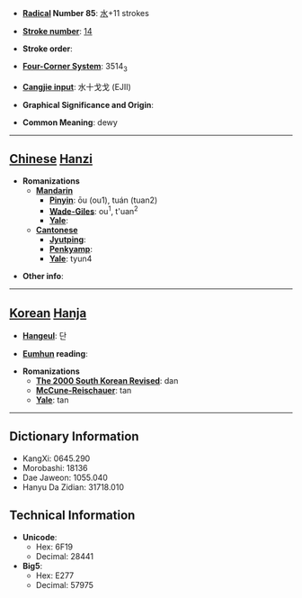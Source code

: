 * '''[[Wiktionary:Chinese radical index| Radical]] Number 85''': [[Wiktionary:Chinese radical index 水|水]]+11 strokes

* '''[[Wiktionary:Chinese total strokes index|Stroke number]]''': [[Wiktionary:Chinese total strokes index 14|14]]

* '''Stroke order''': 

* '''[[Wiktionary:Chinese four corner index|Four-Corner System]]''': 3514<sub>3</sub>

* '''[[Wiktionary:Chinese Cangjie index|Cangjie input]]''': 水十戈戈 (EJII)

* '''Graphical Significance and Origin''': 

* '''Common Meaning''': dewy

----

== [[Chinese]] [[Hanzi]] ==

* '''Romanizations'''
** '''[[Mandarin]]'''
*** '''[[Pinyin]]''': ōu (ou1), tuán (tuan2)
*** '''[[Wade-Giles]]''': ou<sup>1</sup>, t'uan<sup>2</sup>
*** '''[[Yale]]''': 
** '''[[Cantonese]]'''
*** '''[[Jyutping]]''':
*** '''[[Penkyamp]]''': 
*** '''[[Yale]]''': tyun4

* '''Other info''': 

----

== [[Korean]] [[Hanja]] ==

* '''[[Hangeul]]''': 단

* '''[[Eumhun]] reading''': 

* '''Romanizations'''
** '''[[The 2000 South Korean Revised Romanization|The 2000 South Korean Revised]]''': dan
** '''[[McCune-Reischauer]]''': tan
** '''[[Yale]]''': tan

----

== Dictionary Information ==

* KangXi: 0645.290
* Morobashi: 18136
* Dae Jaweon: 1055.040
* Hanyu Da Zidian: 31718.010

== Technical Information ==

* '''Unicode''':
** Hex: 6F19
** Decimal: 28441
* '''Big5''':
** Hex: E277
** Decimal: 57975
